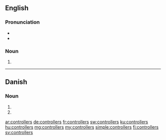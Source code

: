 {{also|controllers'}}
==English==

===Pronunciation===
* {{IPA|kənˈtrəʊlə|lang=en}}
* {{hyphenation|con|trol|ler|lang=en}}

===Noun===
{{head|en|noun plural form}}
# {{plural of|controller|lang=en}}

----

==Danish==

===Noun===
{{head|da|noun form}}
# {{plural indefinite of|controller|lang=da}}
# {{genitive singular indefinite of|controller|lang=da}}

[[ar:controllers]]
[[de:controllers]]
[[fr:controllers]]
[[sw:controllers]]
[[ku:controllers]]
[[hu:controllers]]
[[mg:controllers]]
[[my:controllers]]
[[simple:controllers]]
[[fi:controllers]]
[[sv:controllers]]